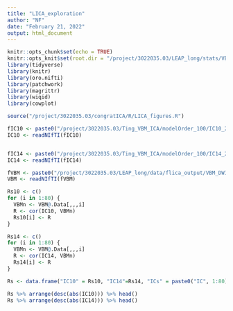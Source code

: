```yaml
---
title: "LICA_exploration"
author: "NF"
date: "February 21, 2022"
output: html_document
---
```


```r
knitr::opts_chunk$set(echo = TRUE)
knitr::opts_knit$set(root.dir = "/project/3022035.03/LEAP_long/stats/VBM_DWI_congrads") ######### Always check this #############
library(tidyverse)
library(knitr)
library(oro.nifti)
library(patchwork)
library(magrittr)
library(wiqid)
library(cowplot)

source("/project/3022035.03/congratICA/R/LICA_figures.R")
```


```r

fIC10 <- paste0("/project/3022035.03/Ting_VBM_ICA/modelOrder_100/IC10_2mm.nii.gz") 
IC10 <- readNIfTI(fIC10)


fIC14 <- paste0("/project/3022035.03/Ting_VBM_ICA/modelOrder_100/IC14_2mm.nii.gz") 
IC14 <- readNIfTI(fIC14)

```

```r
fVBM <- paste0("/project/3022035.03/LEAP_long/data/flica_output/VBM_DWI_congrads/niftiOut_mi3.nii.gz") 
VBM <- readNIfTI(fVBM)
```

```r
Rs10 <- c()
for (i in 1:80) {
  VBMn <- VBM@.Data[,,,i]
  R <- cor(IC10, VBMn)
  Rs10[i] <- R
}

Rs14 <- c()
for (i in 1:80) {
  VBMn <- VBM@.Data[,,,i]
  R <- cor(IC14, VBMn)
  Rs14[i] <- R
}

Rs <- data.frame("IC10" = Rs10, "IC14"=Rs14, "ICs" = paste0("IC", 1:80))

Rs %>% arrange(desc(abs(IC10))) %>% head()
Rs %>% arrange(desc(abs(IC14))) %>% head()
```

```r

```

